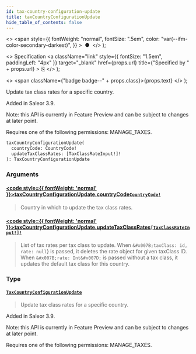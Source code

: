 ```yaml
---
id: tax-country-configuration-update
title: taxCountryConfigurationUpdate
hide_table_of_contents: false
---
```


  <>
    <span
      style={{
        fontWeight: "normal",
        fontSize: ".5em",
        color: "var(--ifm-color-secondary-darkest)",
      }}
    >
      &nbsp;●&nbsp;
    </span>
  </>
);

  <>
    Specification
    <a
      className="link"
      style={{ fontSize: "1.5em", paddingLeft: "4px" }}
      target="\_blank"
      href={props.url}
      title={"Specified by " + props.url}
    >
      ⎘
    </a>
  </>
);

  <>
    <span className={"badge badge--" + props.class}>{props.text}</span>
  </>
);

Update tax class rates for a specific country.

Added in Saleor 3.9.

Note: this API is currently in Feature Preview and can be subject to changes at later point.

Requires one of the following permissions: MANAGE_TAXES.

```graphql
taxCountryConfigurationUpdate(
  countryCode: CountryCode!
  updateTaxClassRates: [TaxClassRateInput!]!
): TaxCountryConfigurationUpdate
```

### Arguments

#### [<code style={{ fontWeight: 'normal' }}>taxCountryConfigurationUpdate.<b>countryCode</b></code>](#)<Bullet />[`CountryCode!`](../../api-reference/enums/country-code) <Badge class="secondary" text="non-null"/> <Badge class="secondary" text="enum"/>

> Country in which to update the tax class rates.

#### [<code style={{ fontWeight: 'normal' }}>taxCountryConfigurationUpdate.<b>updateTaxClassRates</b></code>](#)<Bullet />[`[TaxClassRateInput!]!`](../../api-reference/inputs/tax-class-rate-input) <Badge class="secondary" text="non-null"/> <Badge class="secondary" text="input"/>

> List of tax rates per tax class to update. When `&#x007B;taxClass: id, rate: null`&#x007D; is passed, it deletes the rate object for given taxClass ID. When `&#x007B;rate: Int&#x007D;` is passed without a tax class, it updates the default tax class for this country.

### Type

#### [`TaxCountryConfigurationUpdate`](../../api-reference/objects/tax-country-configuration-update) <Badge class="secondary" text="object"/>

> Update tax class rates for a specific country.

Added in Saleor 3.9.

Note: this API is currently in Feature Preview and can be subject to changes at later point.

Requires one of the following permissions: MANAGE_TAXES.

>
